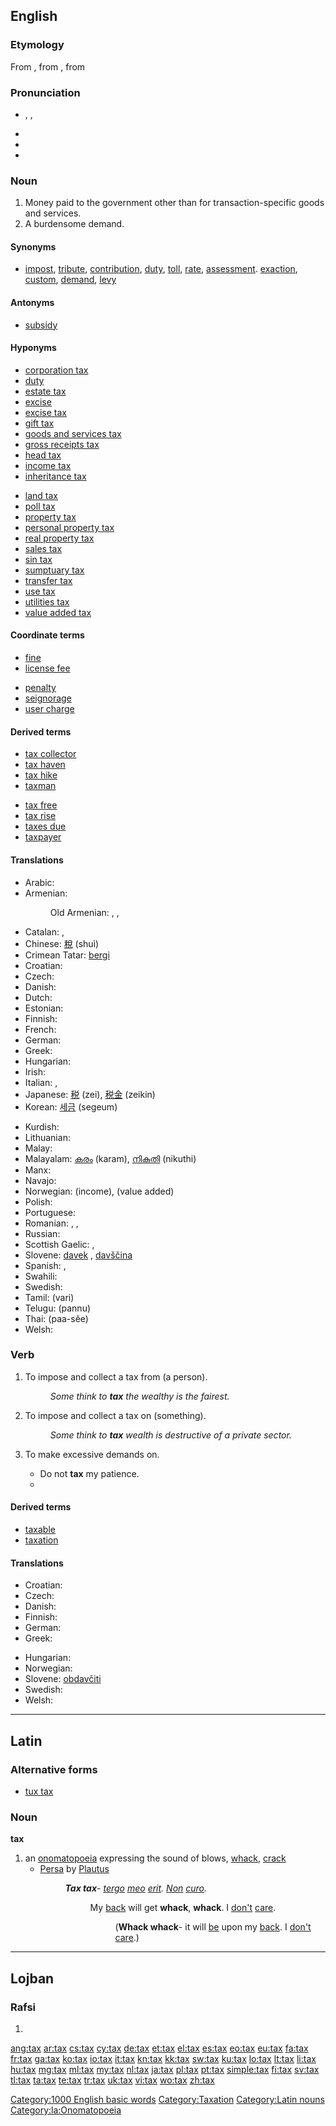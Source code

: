 ==English==
{{wikipedia}}

===Etymology===
From {{etyl|enm|en}}, from {{etyl|xno|en}} {{term|taxer||lang=xno|to impose a tax}}, from {{etyl|la|en}} {{term|taxo|taxare|lang=la|to handle", "censure", "appraise", "compute}}

===Pronunciation===
* {{enPR|tăks}}, {{IPA|/tæks/}}, {{X-SAMPA|/t{ks/}}
* {{audio|en-us-tax.ogg|Audio (US)}}
* {{homophones|tacks}}
* {{rhymes|æks}}

===Noun===
{{en-noun|es|-}}

# Money paid to the government other than for transaction-specific goods and services.
# A burdensome demand.

====Synonyms====
* {{sense|money paid to government}} [[impost]], [[tribute]], [[contribution]], [[duty]], [[toll]], [[rate]], [[assessment]]. [[exaction]], [[custom]], [[demand]], [[levy]]

====Antonyms====
* {{sense|money paid to government}} [[subsidy]]

====Hyponyms====
{{rel-top|types of taxes}}
* [[corporation tax]]
* [[duty]]
* [[estate tax]]
* [[excise]]
* [[excise tax]]
* [[gift tax]]
* [[goods and services tax]]
* [[gross receipts tax]]
* [[head tax]]
* [[income tax]]
* [[inheritance tax]]
{{rel-mid}}
* [[land tax]]
* [[poll tax]]
* [[property tax]]
* [[personal property tax]]
* [[real property tax]]
* [[sales tax]]
* [[sin tax]]
* [[sumptuary tax]]
* [[transfer tax]]
* [[use tax]]
* [[utilities tax]]
* [[value added tax]]
{{rel-bottom}}

====Coordinate terms====
{{rel-top|other government revenues}}
* [[fine]]
* [[license fee]]
{{rel-mid}}
* [[penalty]]
* [[seignorage]]
* [[user charge]]
{{rel-bottom}}

====Derived terms====
{{rel-top|terms derived from ''tax (noun)''}}
* [[tax collector]]
* [[tax haven]]
* [[tax hike]]
* [[taxman]]
{{rel-mid}}
* [[tax free]]
* [[tax rise]]
* [[taxes due]]
* [[taxpayer]]
{{rel-bottom}}

====Translations====
{{trans-top|money paid to government}}
* Arabic: {{Arab|[[ضريبة]]}} {{unicode|(ɖarí:ba)}} {{f}}
* Armenian: {{t-|hy|հարկ|tr=hark}}
*: Old Armenian: {{tø|xcl|հարկ|tr=hark|sc=Armn|xs=Old Armenian}}, {{tø|xcl|տուրք|tr=turkʿ|sc=Armn|xs=Old Armenian}}, {{tø|xcl|բաժ|tr=baž|sc=Armn|xs=Old Armenian}}
* Catalan: {{t|ca|impost|m}}, {{t|ca|taxa|f}}
* Chinese: [[稅]] (shuì)
* Crimean Tatar: [[bergi]]
* Croatian: {{t+|hr|porez|m|alt=pòrez}}
* Czech: {{t+|cs|daň|f}}
* Danish: {{t-|da|skat}}
* Dutch: {{t+|nl|belasting}}
* Estonian: {{t-|et|maks}}<!-- riigimaks, maksud? -->
* Finnish: {{t+|fi|vero}}
* French: {{t+|fr|impôt|m}}
* German: {{t+|de|Steuer|f}}
* Greek: {{t|el|φόρος|m|tr=fóros|sc=Grek}}
* Hungarian: {{t+|hu|adó}}
* Irish: {{t|ga|cáin|f}}
* Italian: {{t+|it|tassa|f}}, {{t+|it|imposta|f}}
* Japanese: [[税]] (zei), [[税金]] (zeikin)
* Korean: [[세금]] (segeum)
{{trans-mid}}
* Kurdish: {{t|ku|باج|tr=bac|sc=ku-Arab}}
* Lithuanian: {{t|lt|mokestis|m}}
* Malay: {{t|ms|cukai}}
* Malayalam: [[കരം]] (karam), [[നികുതി]] (nikuthi)
* Manx: {{t|gv|keesh|f}}
* Navajo: {{tø|nv|ínáóltąʼí}}
* Norwegian: {{t-|no|skatt|m}} (income), {{t-|no|avgift|m}} (value added)
* Polish: {{t+|pl|podatek|m}}
* Portuguese: {{t+|pt|imposto|m}}
* Romanian: {{t-|ro|taxă|f}}, {{t+|ro|impozit|n}}, {{t|ro|dare}}
* Russian: {{t+|ru|налог|m|tr=nalóg}}
* Scottish Gaelic: {{t-|gd|càin|f|xs=Scottish Gaelic}}, {{t-|gd|cìs|f|xs=Scottish Gaelic}}
* Slovene: [[davek]] {{m}}, [[davščina]] {{f}}
* Spanish: {{t+|es|impuesto|m}}, {{t+|es|tasa|f}}
* Swahili: {{t+|sw|ushuru|xs=Swahili}}
* Swedish: {{t+|sv|skatt}}
* Tamil: {{t|ta|வரி|xs=Tamil}} (vari)
* Telugu: {{t|te|పన్ను}} (pannu)
* Thai: {{Thai|[[ภาษี]]}} (paa-sĕe)
* Welsh: {{t|cy|treth|f|xs=Welsh}}
{{trans-bottom}}

===Verb===
{{en-verb|tax|es}}

# {{transitive}} To impose and collect a tax from (a person).
#: ''Some think to '''tax''' the wealthy is the fairest.''
# {{transitive}} To impose and collect a tax on (something).
#: ''Some think to '''tax''' wealth is destructive of a private sector.''
# {{transitive}} To make excessive demands on.
#* Do not '''tax''' my patience.
#* {{quote-news|2007|January 16|IBM|IBM - Reinventing the invention system - United States|IDEAS from IBM|url=http://www.ibm.com/ibm/ideasfromibm/us/patents/011607/images/IFI_01162007.pdf|passage=But patent applications are increasingly accompanied by volumes and volumes of data on DVD, which '''taxes''' the resources of the patent office.}}

====Derived terms====
* [[taxable]]
* [[taxation]]

====Translations====
{{trans-top|to impose and collect a tax}}
* Croatian: {{t|hr|oporezivati|alt=oporezívati}}
* Czech: {{t-|cs|danit}}
* Danish: {{t-|da|beskatte}}
* Finnish: {{t-|fi|verottaa}}
* German: {{t|de|besteuern}}
* Greek: {{t|el|φορολογώ|tr=forologó|sc=Grek}}
{{trans-mid}}
* Hungarian: {{t|hu|megadóztat}}
* Norwegian: {{t|no|skattelegge}}
* Slovene: [[obdavčiti]]
* Swedish: {{t|sv|beskatta}}
* Welsh: {{t|cy|trethi|xs=Welsh}}
{{trans-bottom}}

[[Category:1000 English basic words]]
[[Category:Taxation]]

----

==Latin==

===Alternative forms===
* [[tux tax]]

===Noun===
'''tax''' {{m}}

# an [[onomatopoeia]] expressing the sound of blows, [[whack]], [[crack]]
#* [[w:Persa (play)|Persa]] by [[w:Plautus|Plautus]]
#*: '''''Tax tax'''- [[tergum|tergo]] [[meus#Latin|meo]] [[sum#Latin|erit]]. [[non#Latin|Non]] [[curo]].''
#*:: My [[back]] will get '''whack''', '''whack'''. I [[don't]] [[care]].
#*::: ('''Whack whack'''- it will [[be]] upon my [[back]]. I [[don't]] [[care]].)

[[Category:Latin nouns]]
[[Category:la:Onomatopoeia]]

----

==Lojban==

===Rafsi===
{{jbo-rafsi}}

# {{rafsi of|tanxe}}

[[ang:tax]]
[[ar:tax]]
[[cs:tax]]
[[cy:tax]]
[[de:tax]]
[[et:tax]]
[[el:tax]]
[[es:tax]]
[[eo:tax]]
[[eu:tax]]
[[fa:tax]]
[[fr:tax]]
[[ga:tax]]
[[ko:tax]]
[[io:tax]]
[[it:tax]]
[[kn:tax]]
[[kk:tax]]
[[sw:tax]]
[[ku:tax]]
[[lo:tax]]
[[lt:tax]]
[[li:tax]]
[[hu:tax]]
[[mg:tax]]
[[ml:tax]]
[[my:tax]]
[[nl:tax]]
[[ja:tax]]
[[pl:tax]]
[[pt:tax]]
[[simple:tax]]
[[fi:tax]]
[[sv:tax]]
[[tl:tax]]
[[ta:tax]]
[[te:tax]]
[[tr:tax]]
[[uk:tax]]
[[vi:tax]]
[[wo:tax]]
[[zh:tax]]